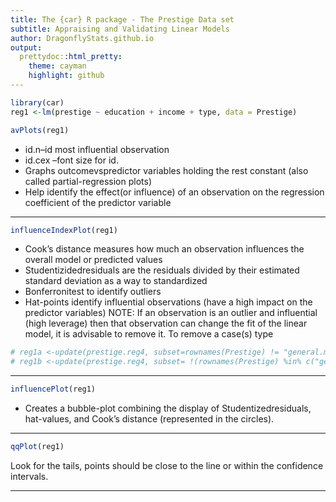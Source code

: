 ```yaml
---
title: The {car} R package - The Prestige Data set
subtitle: Appraising and Validating Linear Models
author: DragonflyStats.github.io
output:
  prettydoc::html_pretty:
    theme: cayman
    highlight: github
---
```



```r
library(car)
reg1 <-lm(prestige ~ education + income + type, data = Prestige)
```


```r
avPlots(reg1)
```

*  id.n–id most influential observation
* id.cex –font size for id.
* Graphs outcomevspredictor variables holding the rest constant (also called partial-regression plots)
* Help identify the effect(or influence) of an observation on the regression coefficient of the predictor variable

---------------------------------------------------------

```r
influenceIndexPlot(reg1)
```

* Cook's distance measures how much an observation influences the overall model or predicted values
* Studentizidedresiduals are the residuals divided by their estimated standard deviation as a way to standardized
* Bonferronitest to identify outliers
*  Hat-points identify influential observations (have a high impact on the predictor variables)
NOTE: If an observation is an outlier and influential (high leverage) then that observation can change the fit of the linear model, it is advisable to remove it. To remove a case(s) type


```r
# reg1a <-update(prestige.reg4, subset=rownames(Prestige) != "general.managers")
# reg1b <-update(prestige.reg4, subset= !(rownames(Prestige) %in% c("general.managers","medical.technicians")))
```

---------------------------------------------------------


```r
influencePlot(reg1)
```

* Creates a bubble-plot combining the display of Studentizedresiduals, hat-values, and Cook's distance (represented in the circles).

---------------------------------------------------------

```r
qqPlot(reg1)
```

Look for the tails, points should be close to the line or within the confidence intervals.

---------------------------------------------------------
